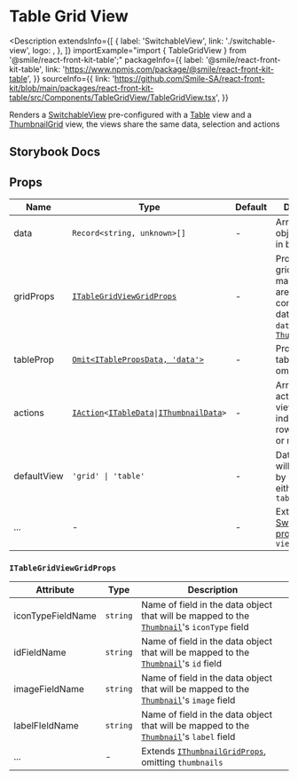 
# Table Grid View

<Description
  extendsInfo={[
    {
      label: 'SwitchableView',
      link: './switchable-view',
      logo: <GitHubLogo />,
    },
  ]}
  importExample="import { TableGridView } from '@smile/react-front-kit-table';"
  packageInfo={{
    label: '@smile/react-front-kit-table',
    link: 'https://www.npmjs.com/package/@smile/react-front-kit-table',
  }}
  sourceInfo={{
    link: 'https://github.com/Smile-SA/react-front-kit/blob/main/packages/react-front-kit-table/src/Components/TableGridView/TableGridView.tsx',
  }}
>
  Renders a [SwitchableView](./switchable-view) pre-configured with a
  [Table](./table) view and a [ThumbnailGrid](./thumbnail-grid) view, the views
  share the same data, selection and actions
</Description>

## Storybook Docs

<StorybookEmbed
  storyId="3-custom-components-tablegridview--docs"
  height="2450"
/>

## Props

| Name                  | Type                                                                                                                                                                     | Default | Description                                                                                                                  |
| --------------------- | ------------------------------------------------------------------------------------------------------------------------------------------------------------------------ | ------- | ---------------------------------------------------------------------------------------------------------------------------- |
| data <Required/>      | `Record<string, unknown>[]`                                                                                                                                              | -       | Array of data objects, loaded in both views                                                                                  |
| gridProps <Required/> | [`ITableGridViewGridProps`](#itablegridviewgridprops)                                                                                                                    | -       | Props for the grid view, field mapping values are used to convert any data object in `data` into [`Thumbnails`](./thumbnail) |
| tableProp <Required/> | [`Omit<ITablePropsData, 'data'>`](./table#props)                                                                                                                         | -       | Props for the table view, omitting `data`                                                                                    |
| actions               | [`IAction`](../shared-types/actions#iactiont)`<`[`ITableData`](./table#itabledatadata-extends-recordstring-unknown)`\|`[`IThumbnailData`](./thumbnail#ithumbnaildata)`>` | -       | Array of actions for both views, either individual row/thumbnail or mass actions                                             |
| defaultView           | `'grid' \| 'table'`                                                                                                                                                      | -       | Data view that will be active by default, either `grid` or `table`                                                           |
| ...                   | -                                                                                                                                                                        | -       | Extends [SwitchableView props](./switchable-view#props), omitting `views`                                                    |

### `ITableGridViewGridProps`

| Attribute         | Type     | Description                                                                                               |
| ----------------- | -------- | --------------------------------------------------------------------------------------------------------- |
| iconTypeFieldName | `string` | Name of field in the data object that will be mapped to the [`Thumbnail`](./thumbnail)'s `iconType` field |
| idFieldName       | `string` | Name of field in the data object that will be mapped to the [`Thumbnail`](./thumbnail)'s `id` field       |
| imageFieldName    | `string` | Name of field in the data object that will be mapped to the [`Thumbnail`](./thumbnail)'s `image` field    |
| labelFIeldName    | `string` | Name of field in the data object that will be mapped to the [`Thumbnail`](./thumbnail)'s `label` field    |
| ...               | -        | Extends [`IThumbnailGridProps`](./thumbnail-grid#props), omitting `thumbnails`                            |

